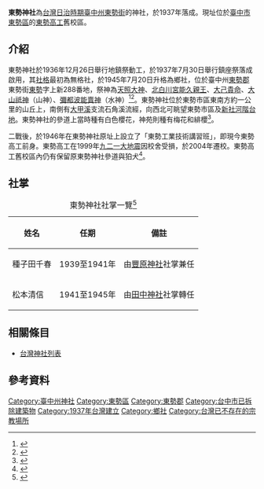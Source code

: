 {{coord|24.248195|N|120.836540|E|scale:10000|display=title}}

{{日本神社||name=東勢神社|img=File:東勢神社.jpg|img_capt=東勢神社參道及鳥居|image_width=250px|nihongo=東勢神社|hiragana=とうせいじんじゃ|romaji=Tōseki jinjya|location={{TWN-JPN}}[[臺中州|臺中州]][[東勢郡|東勢郡]][[東勢街|東勢街]]東勢字上新|god=天照大神、北白川宮能久親王、大己貴命、大山祗神、彌都波能賣神|type=鄉社|struct=|open_year=昭和十二年（1937年）|close_year=不明|cere_date=11月3日}}

'''東勢神社'''為[[台灣日治時期|台灣日治時期]][[臺中州|臺中州]][[東勢街|東勢街]]的神社，於1937年落成。現址位於[[臺中市|臺中市]][[東勢區|東勢區]]的[[臺中市立東勢工業高級中等學校|東勢高工]]舊校區。

== 介紹 ==
東勢神社於1936年12月26日舉行地鎮祭動工，於1937年7月30日舉行鎮座祭落成啟用，其[[社格|社格]]最初為無格社，於1945年7月20日升格為鄉社，位於臺中州[[東勢郡|東勢郡]]東勢街[[東勢_(臺中市大字)|東勢]]字上新288番地，祭神為[[天照大神|天照大神]]、[[北白川宮能久親王|北白川宮能久親王]]、[[大己貴命|大己貴命]]、[[大山祇神|大山祗神]]（山神）、[[彌都波能賣神|彌都波能賣神]]（水神）<ref>{{Cite book|title=臺灣に於ける神社及宗教|last=臺灣總督府文教局社會課|first=|publisher=|year=1940-01-19|isbn=|location=|pages=}}</ref><ref>{{Cite journal|title=東勢神社鄉社列格|author=臺灣總督府|url=|journal=臺灣總督府官報|issue=|doi=|others=|year=1945-07-20|volume=|page=|pmid=}}</ref>。東勢神社位於東勢市區東南方約一公里的山丘上，南側有[[大甲溪|大甲溪]]支流石角溪流經，向西北可眺望東勢市區及[[新社河階群|新社河階台地]]。東勢神社的參道上當時種有白色櫻花，神苑則種有梅花和緋櫻<ref>{{Cite book|title=東勢郡勢一覽|last=東勢郡役所|first=|publisher=|year=1940-02-10|isbn=|location=|pages=}}</ref>。

二戰後，於1946年在東勢神社原址上設立了「東勢工業技術講習班」，即現今東勢高工前身。東勢高工在1999年[[九二一大地震|九二一大地震]]因校舍受損，於2004年遷校。東勢高工舊校區內仍有保留原東勢神社參道與狛犬<ref>{{Cite web|title=變更東勢都市計畫案-變更位置及發展現況分析|url=https://www.ud.taichung.gov.tw/media/178403/4121716351674.pdf|accessdate=|author=臺中市都市發展局|date=|format=|publisher=|language=|archive-date=2020-07-02|archive-url=https://web.archive.org/web/20200702233641/https://www.ud.taichung.gov.tw/media/178403/4121716351674.pdf|dead-url=no}}</ref>。

== 社掌 ==
{| class="wikitable"
|+東勢神社社掌一覽<ref>{{Cite web|title=臺灣總督府職員錄系統|url=http://who.ith.sinica.edu.tw/mpView.action|accessdate=|author=|date=|format=|publisher=中央研究院臺灣史研究所|language=|archive-date=2019-07-13|archive-url=https://web.archive.org/web/20190713180357/http://who.ith.sinica.edu.tw/mpView.action|dead-url=no}}</ref>
!姓名
!任期
!備註
|-
|種子田千春
|1939至1941年
|由[[豐原神社|豐原神社]]社掌兼任
|-
|松本清信
|1941至1945年
|由[[田中神社_(臺灣)|田中神社]]社掌轉任
|}

== 相關條目 ==

* [[台灣神社列表|台灣神社列表]]

== 參考資料 ==
<references />
[[Category:臺中州神社|Category:臺中州神社]]
[[Category:東勢區|Category:東勢區]]
[[Category:東勢郡|Category:東勢郡]]
[[Category:台中市已拆除建築物|Category:台中市已拆除建築物]]
[[Category:1937年台灣建立|Category:1937年台灣建立]]
[[Category:鄉社|Category:鄉社]]
[[Category:台灣已不存在的宗教場所|Category:台灣已不存在的宗教場所]]